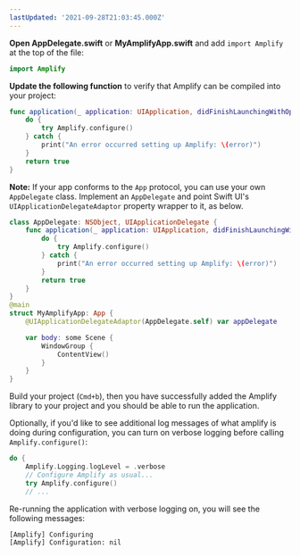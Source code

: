 ```yaml
---
lastUpdated: '2021-09-28T21:03:45.000Z'
---
```

**Open AppDelegate.swift** or **MyAmplifyApp.swift** and add `import Amplify` at the top of the file:
```swift
import Amplify
```

**Update the following function** to verify that Amplify can be compiled into your project:
```swift
func application(_ application: UIApplication, didFinishLaunchingWithOptions launchOptions: [UIApplication.LaunchOptionsKey: Any]?) -> Bool {
    do {
        try Amplify.configure()
    } catch {
        print("An error occurred setting up Amplify: \(error)")
    }
    return true
}
```
**Note:** If your app conforms to the `App` protocol, you can use your own `AppDelegate` class. Implement an `AppDelegate` and point Swift UI's `UIApplicationDelegateAdaptor` property wrapper to it, as below.

```swift
class AppDelegate: NSObject, UIApplicationDelegate {
    func application(_ application: UIApplication, didFinishLaunchingWithOptions launchOptions: [UIApplication.LaunchOptionsKey : Any]? = nil) -> Bool {
        do {
            try Amplify.configure()
        } catch {
            print("An error occurred setting up Amplify: \(error)")
        }
        return true
    }
}
@main
struct MyAmplifyApp: App {
    @UIApplicationDelegateAdaptor(AppDelegate.self) var appDelegate

    var body: some Scene {
        WindowGroup {
            ContentView()
        }
    }
}
```

Build your project (`Cmd+b`), then you have successfully added the Amplify library to your project and you should be able to run the application.

Optionally, if you'd like to see additional log messages of what amplify is doing during configuration, you can turn on verbose logging before calling `Amplify.configure()`:
```swift
do {
    Amplify.Logging.logLevel = .verbose
    // Configure Amplify as usual...
    try Amplify.configure()
    // ...
```

Re-running the application with verbose logging on, you will see the following messages:
```console
[Amplify] Configuring
[Amplify] Configuration: nil
```
